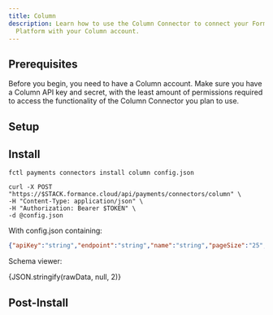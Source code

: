 ```yaml
---
title: Column
description: Learn how to use the Column Connector to connect your Formance
  Platform with your Column account.
---
```



## Prerequisites

Before you begin, you need to have a Column account. Make sure you have a Column API key and secret, with the least amount of permissions required to access the functionality of the Column Connector you plan to use.

<ApiWarning/>

## Setup

<Column/>

## Install

<StackCmd>

```shell
fctl payments connectors install column config.json
```

```shell
curl -X POST "https://$STACK.formance.cloud/api/payments/connectors/column" \
-H "Content-Type: application/json" \
-H "Authorization: Bearer $TOKEN" \
-d @config.json
```

</StackCmd>

With config.json containing:

```json
{"apiKey":"string","endpoint":"string","name":"string","pageSize":"25","pollingPeriod":"2m"}
```

Schema viewer:

<CodeBlock language="json-schema">{JSON.stringify(rawData, null, 2)}</CodeBlock>

## Post-Install

<ColumnPostInstall/>
